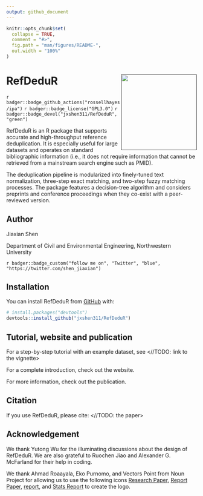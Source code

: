 ```yaml
---
output: github_document
---
```


<!-- README.md is generated from README.Rmd. Please edit that file -->

```r
knitr::opts_chunk$set(
  collapse = TRUE,
  comment = "#>",
  fig.path = "man/figures/README-",
  out.width = "100%"
)
```

# RefDeduR <a href=''><img src="man/figures/RefDeduR_logo.png" align="right" height="200" style="float:right; height:200px;"/></a>

`r badger::badge_github_actions("rossellhayes/ipa")` `r badger::badge_license("GPL3.0")` `r badger::badge_devel("jxshen311/RefDeduR", "green")`

RefDeduR is an R package that supports accurate and high-throughput reference deduplication. It is especially useful for large datasets and operates on standard bibliographic information (i.e., it does not require information that cannot be retrieved from a mainstream search engine such as PMID).

The deduplication pipeline is modularized into finely-tuned text normalization, three-step exact matching, and two-step fuzzy matching processes. The package features a decision-tree algorithm and considers preprints and conference proceedings when they co-exist with a peer-reviewed version.

## Author

Jiaxian Shen

Department of Civil and Environmental Engineering, Northwestern University

`r badger::badge_custom("follow me on", "Twitter", "blue", "https://twitter.com/shen_jiaxian")`

## Installation

You can install RefDeduR from [GitHub](https://github.com/) with:

``` r
# install.packages("devtools")
devtools::install_github("jxshen311/RefDeduR")
```

## Tutorial, website and publication

For a step-by-step tutorial with an example dataset, see <//TODO: link to the vignette>

For a complete introduction, check out the website.

For more information, check out the publication.

## Citation

If you use RefDeduR, please cite: <//TODO: the paper>

## Acknowledgement

We thank Yutong Wu for the illuminating discussions about the design of RefDeduR. We are also grateful to Ruochen Jiao and Alexander G. McFarland for their help in coding.

We thank Ahmad Roaayala, Eko Purnomo, and Vectors Point from Noun Project for allowing us to use the following icons [Research Paper](https://thenounproject.com/icon/research-paper-3587992/), [Report Paper](https://thenounproject.com/icon/report-paper-3587986/), [report](https://thenounproject.com/icon/report-4520807/), and [Stats Report](https://thenounproject.com/icon/stats-report-3262083/) to create the logo.
